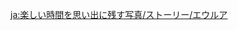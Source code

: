 {{TPRGT Story
|character          = Eula
|date               = 2022-10-25
|zh                 = 
;今天是优菈的生日哦，我们快去为她庆祝吧！
:'''优菈：'''发生了什么，你们怎么这副样子？
:'''派蒙：'''呃…因为酒…
:'''优菈：'''酒？
:'''旅行者：'''据说在低温环境下酿出的酒口感更加独特，我们就在龙脊雪山挑了个湿度和温度都合适的位置，将酒桶埋进雪中。
:'''旅行者：'''本想着一个月后的今天，可以将酿好的酒取出来送给你。
:'''派蒙：'''刚刚我们赶到那儿，发现酒桶空空如也，旁边还躺着一堆呼噜呼噜打嗝的丘丘人，真是气死我了！
:'''派蒙：'''旅行者正准备教训它们的时候，不小心踩空掉进了湖里…
:'''优菈：'''……
:'''派蒙：'''怎…怎么办，我们搞砸了，要被记仇了…
:'''优菈：'''把这碗汤喝了吧。
:'''旅行者：'''…你不生气吗？
:'''优菈：'''当然生气啊，这个仇我记下了。
:'''优菈：'''所以，快点擦干头发再喝口热汤，你如果感冒了，我还怎么报仇啊？
|dialogue_review_zh = 「快点擦干头发再喝口热汤，你如果感冒了，我还怎么报仇啊？」
|en                 = 
;Today is [[Eula]]'s birthday, let's go and celebrate with her!
:'''Eula:''' What happened? Why do you two look like this?
:'''Paimon:''' Um... Because of wine...
:'''Eula:''' Wine?
:'''Traveler:''' We heard that wine fermented at low temperatures has a special mouthfeel, so we picked a location in Dragonspine with an ideal temperature and humidity and buried a wine barrel into the snow.
:'''Traveler:''' We were going to collect the finished wine and give it to you today, one month after we buried it.
:'''Paimon:''' We just went there and found the wine barrel completely empty, with a bunch of hiccupping hilichurls next to it! Paimon's so angry!
:'''Paimon:''' And then the Traveler was about to teach them a lesson, but took a wrong step and fell into the lake...
:'''Eula:''' ...
:'''Paimon:''' W&mdash;What should we do... We messed up and you're gonna exact vengeance against us, aren't you...?
:'''Eula:''' Here, drink this soup.
:'''Traveler:''' ...You're not angry?
:'''Eula:''' Of course I am, and mark my words, vengeance will be mine.
:'''Eula:''' That's why you need to hurry up and dry off and drink some more hot soup. How am I supposed to exact vengeance if you have a cold?
|dialogue_review_en = "Hurry up and dry off and drink some more hot soup. How am I supposed to exact vengeance if you have a cold?"
}}


<!-- interwikis -->
[[ja:楽しい時間を思い出に残す写真/ストーリー/エウルア]]